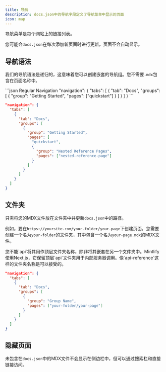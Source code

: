 ```yaml
---
title: 导航
description: docs.json中的导航字段定义了导航菜单中显示的页面
icon: map
---
```


导航菜单是每个网站上的链接列表。

您可能会`docs.json`在每次添加新页面时进行更新。页面不会自动显示。

## 导航语法

我们的导航语法是递归的，这意味着您可以创建嵌套的导航组。您不需要`.mdx`包含在页面名称中。

<CodeGroup>
  ```json Regular Navigation
  "navigation": {
    "tabs": [
      {
        "tab": "Docs",
        "groups": [
          {
            "group": "Getting Started",
            "pages": ["quickstart"]
          }
        ]
      }
    ]
  }
  ```

  ```json Nested Navigation
  "navigation": {
    "tabs": [
      {
        "tab": "Docs",
        "groups": [
          {
            "group": "Getting Started",
            "pages": [
              "quickstart",
              {
                "group": "Nested Reference Pages",
                "pages": ["nested-reference-page"]
              }
            ]
          }
        ]
      }
    ]
  }
  ```
</CodeGroup>

## 文件夹

只需将您的MDX文件放在文件夹中并更新`docs.json`中的路径。

例如，要在`https://yoursite.com/your-folder/your-page`下创建页面，您需要创建一个名为`your-folder`的文件夹，其中包含一个名为`your-page.mdx`的MDX文件。

<Warning>
  您不能`api`将其用作顶层文件夹名称，除非将其嵌套在另一个文件夹中。Mintlify使用Next.js，它保留顶层`api`文件夹用于内部服务器调用。像`api-reference`这样的文件夹名称是可以接受的。
</Warning>

```json Navigation With Folder
"navigation": {
  "tabs": [
    {
      "tab": "Docs",
      "groups": [
        {
          "group": "Group Name",
          "pages": ["your-folder/your-page"]
        }
      ]
    }
  ]
}
```

## 隐藏页面

未包含在`docs.json`中的MDX文件不会显示在侧边栏中，但可以通过搜索栏和直接链接访问。
